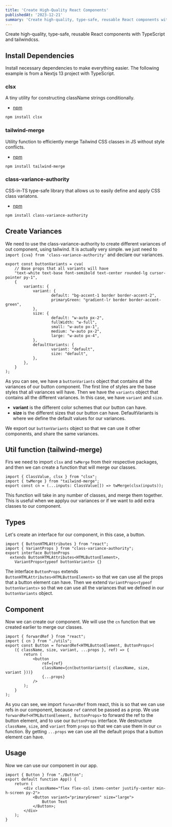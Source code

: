 ```yaml
---
title: 'Create High-Quality React Components'
publishedAt: '2023-12-21'
summary: 'Create high-quality, type-safe, reusable React components with TypeScript and tailwindcss.'
---
```


Create high-quality, type-safe, reusable React components with TypeScript and tailwindcss.

## Install Dependencies
Install necessary dependencies to make everything easier. The following example is from a Nextjs 13 project with TypeScript.

### clsx
A tiny utility for constructing className strings conditionally.
- [npm](https://www.npmjs.com/package/clsx)

```bash
npm install clsx
```

### tailwind-merge
Utility function to efficiently merge Tailwind CSS classes in JS without style conflicts.
- [npm](https://www.npmjs.com/package/tailwind-merge)

```bash
npm install tailwind-merge
```

### class-variance-authority
CSS-in-TS type-safe library that allows us to easily define and apply CSS class variatons.
- [npm](https://www.npmjs.com/package/class-variance-authority)

```bash
npm install class-variance-authority
```

## Create Variances
We need to use the class-variance-authority to create different variances of out component,
using tailwind. It is actually very simple. we just need to `import {cva} from 'class-variance-authority'` and declare
our variances.

```tsx title="Button.tsx"
export const buttonVariants = cva(
	// Base props that all variants will have
	"text-white text-base font-semibold text-center rounded-lg cursor-pointer py-1",
	{
		variants: {
			variant: {
					default: "bg-accent-1 border border-accent-2",
					primaryGreen: "gradient-lr border border-accent-green",
			},
			size: {
					default: "w-auto px-2",
					fullWidth: "w-full",
					small: "w-auto px-1",
					medium: "w-auto px-2",
					large: "w-auto px-4",
			},
			defaultVariants: {
					variant: "default",
					size: "default",
			},
		},
	}
);
```

As you can see, we have a `buttonVariants` object that contains all the variances of our button component.
The first line of styles are the base styles that all variances will have. Then we have the `variants` object
that contains all the different variances. In this case, we have `variant` and `size`. 
- **variant** is the different color schemes that our button can have.
- **size** is the different sizes that our button can have.
DefaultVariants is where we define the default values for our variances.

We export our `buttonVariants` object so that we can use it other components, and share the same variances.

## Util function (tailwind-merge)
Firs we need to import `clsx` and `twMerge` from their respective packages, and then we can create a function
that will merge our classes.

```tsx title="utils.ts"
import { ClassValue, clsx } from "clsx";
import { twMerge } from "tailwind-merge";
export const cn = (...inputs: ClassValue[]) => twMerge(clsx(inputs));
```

This function will take in any number of classes, and merge them together. This is useful when we applyu our variances
or if we want to add extra classes to our component.

## Types
Let's create an interface for our component, in this case, a button.

```tsx title="Button.tsx"
import { ButtonHTMLAttributes } from "react";
import { VariantProps } from "class-variance-authority";
export interface ButtonProps
  extends ButtonHTMLAttributes<HTMLButtonElement>,
    VariantProps<typeof buttonVariants> {}
```

The interface `ButtonProps` extends `ButtonHTMLAttributes<HTMLButtonElement>` so that we can use all the props that
a button element can have. Then we extend `VariantProps<typeof buttonVariants>` so that we can use all the variances
that we defined in our `buttonVariants` object.

## Component
Now we can create our component. We will use the `cn` function that we created earlier to merge our classes.

```tsx title="Button.tsx"
import { forwardRef } from "react";
import { cn } from "./utils";
export const Button = forwardRef<HTMLButtonElement, ButtonProps>(
	({ className, size, variant, ...props }, ref) => {
		return (
			<button
				ref={ref}
				className={cn(buttonVariants({ className, size, variant }))}
				{...props}
			/>
		);
	}
);
```
As you can see, we import `forwardRef` from react, this is so that we can use refs in our component, because `ref` cannot be passed
as a prop.
We use `forwardRef<HTMLButtonElement, ButtonProps>` to forward the ref to the button element, and to use our `ButtonProps` interface.
We destructure `className`, `size`, and `variant` from `props` so that we can use them in our `cn` function. By getting `...props` we
can use all the default props that a button element can have.

## Usage
Now we can use our component in our app.

```tsx title="App.tsx"
import { Button } from "./Button";
export default function App() {
	return (
		<div className="flex flex-col items-center justify-center min-h-screen py-2">
			<Button variant="primaryGreen" size="large">
				Button Text
			</Button>;
		</div>
	);
}
```
